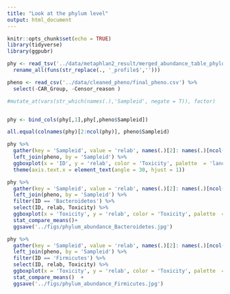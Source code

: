 ```yaml
---
title: "Look at the phylum level"
output: html_document
---
```


```r
knitr::opts_chunk$set(echo = TRUE)
library(tidyverse)
library(ggpubr)
```

```r
phy <- read_tsv('../data/metaphlan2_result/merged_abundance_table_phylum.txt') %>% 
  rename_all(funs(str_replace(., '_profile$','')))

pheno <- read_csv('../data/cleaned_pheno/final_pheno.csv') %>% 
  select(-CAR_Group, -Censor_reason ) 

#mutate_at(vars(str_which(names(.),'Sampleid', negate = T)), factor)


phy <- bind_cols(phy[,1],phy[,pheno$Sampleid]) 

all.equal(colnames(phy)[2:ncol(phy)], pheno$Sampleid)

```

```r
phy %>% 
  gather(key = 'Sampleid', value = 'relab', names(.)[2]: names(.)[ncol(.)]) %>% 
  left_join(pheno, by = 'Sampleid') %>% 
  ggboxplot(x = 'ID', y = 'relab', color = 'Toxicity', palette  = 'lancet', add = 'jitter')  +
  theme(axis.text.x = element_text(angle = 30, hjust = 1)) 
```

```r
phy %>% 
  gather(key = 'Sampleid', value = 'relab', names(.)[2]: names(.)[ncol(.)]) %>% 
  left_join(pheno, by = 'Sampleid') %>% 
  filter(ID == 'Bacteroidetes') %>% 
  select(ID, relab, Toxicity) %>% 
  ggboxplot(x = 'Toxicity', y = 'relab', color = 'Toxicity', palette  = 'lancet', add = 'jitter')   + 
  stat_compare_means()+
  ggsave('../figs/phylum_abundance_Bacteroidetes.jpg')
```

```r
phy %>% 
  gather(key = 'Sampleid', value = 'relab', names(.)[2]: names(.)[ncol(.)]) %>% 
  left_join(pheno, by = 'Sampleid') %>% 
  filter(ID == 'Firmicutes') %>% 
  select(ID, relab, Toxicity) %>% 
  ggboxplot(x = 'Toxicity', y = 'relab', color = 'Toxicity', palette  = 'lancet', add = 'jitter')   + 
  stat_compare_means()  +
  ggsave('../figs/phylum_abundance_Firmicutes.jpg')
```

